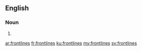 ==English==

===Noun===
{{head|en|plural}}

# {{plural of|frontline|lang=en}}

[[ar:frontlines]]
[[fr:frontlines]]
[[ku:frontlines]]
[[my:frontlines]]
[[sv:frontlines]]